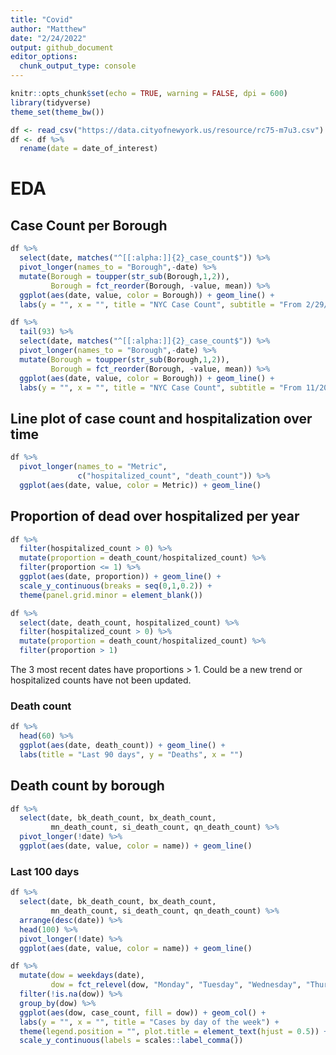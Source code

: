 ```yaml
---
title: "Covid"
author: "Matthew"
date: "2/24/2022"
output: github_document
editor_options: 
  chunk_output_type: console
---
```

```r
knitr::opts_chunk$set(echo = TRUE, warning = FALSE, dpi = 600)
library(tidyverse)
theme_set(theme_bw())
```


```r
df <- read_csv("https://data.cityofnewyork.us/resource/rc75-m7u3.csv")
df <- df %>%
  rename(date = date_of_interest)
```


# EDA
## Case Count per Borough
```r
df %>%
  select(date, matches("^[[:alpha:]]{2}_case_count$")) %>%
  pivot_longer(names_to = "Borough",-date) %>%
  mutate(Borough = toupper(str_sub(Borough,1,2)),
         Borough = fct_reorder(Borough, -value, mean)) %>%
  ggplot(aes(date, value, color = Borough)) + geom_line() +
  labs(y = "", x = "", title = "NYC Case Count", subtitle = "From 2/29/20 to 2/20/22")

df %>%
  tail(93) %>% 
  select(date, matches("^[[:alpha:]]{2}_case_count$")) %>%
  pivot_longer(names_to = "Borough",-date) %>%
  mutate(Borough = toupper(str_sub(Borough,1,2)),
         Borough = fct_reorder(Borough, -value, mean)) %>%
  ggplot(aes(date, value, color = Borough)) + geom_line() +
  labs(y = "", x = "", title = "NYC Case Count", subtitle = "From 11/20/21 to 2/20/22")
```


## Line plot of case count and hospitalization over time
```r
df %>%
  pivot_longer(names_to = "Metric", 
               c("hospitalized_count", "death_count")) %>%
  ggplot(aes(date, value, color = Metric)) + geom_line()
```


## Proportion of dead over hospitalized per year
```r
df %>%
  filter(hospitalized_count > 0) %>%
  mutate(proportion = death_count/hospitalized_count) %>% 
  filter(proportion <= 1) %>%
  ggplot(aes(date, proportion)) + geom_line() +
  scale_y_continuous(breaks = seq(0,1,0.2)) +
  theme(panel.grid.minor = element_blank())

df %>%
  select(date, death_count, hospitalized_count) %>%
  filter(hospitalized_count > 0) %>%
  mutate(proportion = death_count/hospitalized_count) %>%
  filter(proportion > 1) 
```

The 3 most recent dates have proportions > 1. Could be a new trend or hospitalized counts have not been updated.


### Death count
```r
df %>%
  head(60) %>%
  ggplot(aes(date, death_count)) + geom_line() +
  labs(title = "Last 90 days", y = "Deaths", x = "")
```


## Death count by borough
```r
df %>%
  select(date, bk_death_count, bx_death_count,
         mn_death_count, si_death_count, qn_death_count) %>%
  pivot_longer(!date) %>%
  ggplot(aes(date, value, color = name)) + geom_line()
```


### Last 100 days
```r
df %>%
  select(date, bk_death_count, bx_death_count,
         mn_death_count, si_death_count, qn_death_count) %>%
  arrange(desc(date)) %>%
  head(100) %>%
  pivot_longer(!date) %>%
  ggplot(aes(date, value, color = name)) + geom_line()
```



```r
df %>%
  mutate(dow = weekdays(date),
         dow = fct_relevel(dow, "Monday", "Tuesday", "Wednesday", "Thursday", "Friday", "Saturday", "Sunday")) %>%
  filter(!is.na(dow)) %>%
  group_by(dow) %>%
  ggplot(aes(dow, case_count, fill = dow)) + geom_col() + 
  labs(y = "", x = "", title = "Cases by day of the week") +
  theme(legend.position = "", plot.title = element_text(hjust = 0.5)) + 
  scale_y_continuous(labels = scales::label_comma())
```

